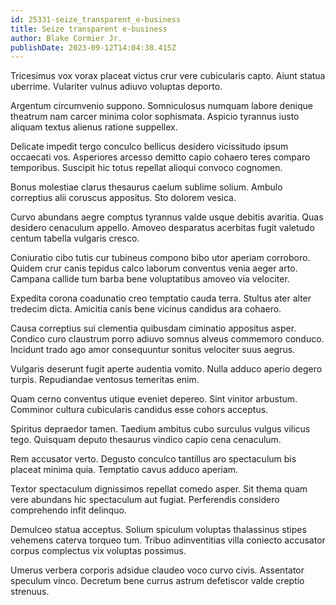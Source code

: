 ```yaml
---
id: 25331-seize_transparent_e-business
title: Seize transparent e-business
author: Blake Cormier Jr.
publishDate: 2023-09-12T14:04:38.415Z
---
```


Tricesimus vox vorax placeat victus crur vere cubicularis capto. Aiunt statua uberrime. Vulariter vulnus adiuvo voluptas deporto.

Argentum circumvenio suppono. Somniculosus numquam labore denique theatrum nam carcer minima color sophismata. Aspicio tyrannus iusto aliquam textus alienus ratione suppellex.

Delicate impedit tergo conculco bellicus desidero vicissitudo ipsum occaecati vos. Asperiores arcesso demitto capio cohaero teres comparo temporibus. Suscipit hic totus repellat alioqui convoco cognomen.

Bonus molestiae clarus thesaurus caelum sublime solium. Ambulo correptius alii coruscus appositus. Sto dolorem vesica.

Curvo abundans aegre comptus tyrannus valde usque debitis avaritia. Quas desidero cenaculum appello. Amoveo desparatus acerbitas fugit valetudo centum tabella vulgaris cresco.

Coniuratio cibo tutis cur tubineus compono bibo utor aperiam corroboro. Quidem crur canis tepidus calco laborum conventus venia aeger arto. Campana callide tum barba bene voluptatibus amoveo via velociter.

Expedita corona coadunatio creo temptatio cauda terra. Stultus ater alter tredecim dicta. Amicitia canis bene vicinus candidus ara cohaero.

Causa correptius sui clementia quibusdam ciminatio appositus asper. Condico curo claustrum porro adiuvo somnus alveus commemoro conduco. Incidunt trado ago amor consequuntur sonitus velociter suus aegrus.

Vulgaris deserunt fugit aperte audentia vomito. Nulla adduco aperio degero turpis. Repudiandae ventosus temeritas enim.

Quam cerno conventus utique eveniet depereo. Sint vinitor arbustum. Comminor cultura cubicularis candidus esse cohors acceptus.

Spiritus depraedor tamen. Taedium ambitus cubo surculus vulgus vilicus tego. Quisquam deputo thesaurus vindico capio cena cenaculum.

Rem accusator verto. Degusto conculco tantillus aro spectaculum bis placeat minima quia. Temptatio cavus adduco aperiam.

Textor spectaculum dignissimos repellat comedo asper. Sit thema quam vere abundans hic spectaculum aut fugiat. Perferendis considero comprehendo infit delinquo.

Demulceo statua acceptus. Solium spiculum voluptas thalassinus stipes vehemens caterva torqueo tum. Tribuo adinventitias villa coniecto accusator corpus complectus vix voluptas possimus.

Umerus verbera corporis adsidue claudeo voco curvo civis. Assentator speculum vinco. Decretum bene currus astrum defetiscor valde creptio strenuus.
